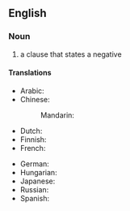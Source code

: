 ==English==

===Noun===
{{en-noun}}
{{examples|I don't know where to begin.}}

# {{lb|en|grammar}} a clause that states a negative

====Translations====
{{trans-top|negative clause, negative sentence}}
* Arabic: {{t|ar|جُمْلَة مَنْفِيَّة|f|tr=jumla manfiyya}}
* Chinese:
*: Mandarin: {{t+|cmn|否定句|tr=fǒudìngjù|sc=Hani}}
* Dutch: {{t|nl|ontkennende zin|m}}
* Finnish: {{t+|fi|kieltolause}}
* French: {{t|fr|phrase négative|f}}
{{trans-mid}}
* German: {{t|de|negativer Satz|m}}
* Hungarian: {{t-needed|hu}}
* Japanese: {{t|ja|否定文|tr=ひていぶん, hiteibun}}
* Russian: {{t|ru|отрица́тельное предложе́ние|n}}
* Spanish: {{t-needed|es}}
{{trans-bottom}}
